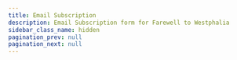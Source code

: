 ```yaml
---
title: Email Subscription
description: Email Subscription form for Farewell to Westphalia
sidebar_class_name: hidden
pagination_prev: null
pagination_next: null
---
```



<div>
<GhostForm
    title={`Subscribe for updates about\n'Farewell to Westphalia'`}
    newsletterId="679a07eedeb47200012eebc5"
    buType="logos"
    successMessage="Thank you for subscribing!"
    errorMessage="An error occurred. Please try again."
/>
</div>